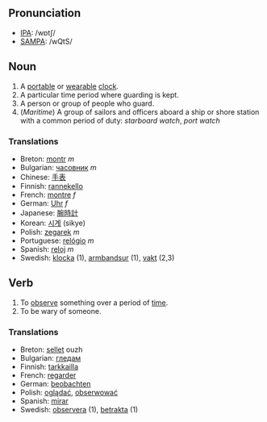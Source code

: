 ==Pronunciation==

*[[IPA]]: /wɒtʃ/
*[[SAMPA]]: /wQtS/

==Noun==

#A [[portable]] or [[wearable]] [[clock]].
#A particular time period where guarding is kept.
#A person or group of people who guard.
#(''Maritime'') A group of sailors and officers aboard a ship or shore station with a common period of duty: ''starboard watch'', ''port watch''

===Translations===

*Breton: [[montr]] ''m''
*Bulgarian: [[часовник]] ''m''
*Chinese: [[手表]]
*Finnish: [[rannekello]]
*French: [[montre]] ''f''
*German: [[Uhr]] ''f''
*Japanese: [[腕時計]]
*Korean: [[시계]] (sikye)
*Polish: [[zegarek]] ''m''
*Portuguese: [[relógio]] ''m''
*Spanish: [[reloj]] ''m''
*Swedish: [[klocka]] (1), [[armbandsur]] (1), [[vakt]] (2,3)

==Verb==

#To [[observe]] something over a period of [[time]].
#To be wary of someone.

===Translations===

*Breton: [[sellet]] ouzh
*Bulgarian: [[гледам]]
*Finnish: [[tarkkailla]]
*French: [[regarder]]
*German: [[beobachten]]
*Polish: [[oglądać]], [[obserwować]]
*Spanish: [[mirar]]
*Swedish: [[observera]] (1), [[betrakta]] (1)